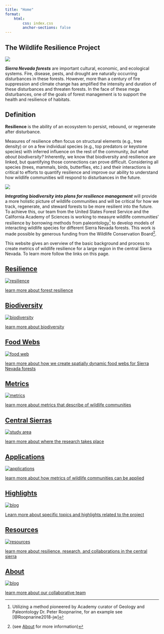 ```yaml
---
title: "Home"
format: 
    html:
        css: index.css
        anchor-sections: false
---
```


## The Wildlife Resilience Project

![](images/ForestType_Collage.png){fig-align="center"}

***Sierra Nevada forests*** are important cultural, economic, and ecological systems. Fire, disease, pests, and drought are naturally occurring disturbances in these forests. However, more than a century of fire suppression and climate change has amplified the intensity and duration of these disturbances and threaten forests. In the face of these mega disturbances, one of the goals of forest management is to support the health and resilience of habitats.

::: callout-tip
## Definition

**Resilience** is the ability of an ecosystem to persist, rebound, or regenerate after disturbance.
:::

Measures of resilience often focus on structural elements (e.g., tree density) or on a few individual species (e.g., top predators or keystone species) with inferred influence on the rest of the community, *but what about biodiversity?* Inherently, we know that biodiversity and resilience are linked, but quantifying those connections can prove difficult. Considering all species (trees, mammals, birds, butterflies, etc.) and their interactions is critical to efforts to quantify resilience and improve our ability to understand how wildlife communities will respond to disturbances in the future.

![](images/IMG_6851.png){fig-align="center"}

***Integrating biodiversity into plans for resilience management*** will provide a more holistic picture of wildlife communities and will be critical for how we track, regenerate, and steward forests to be more resilient into the future. To achieve this, our team from the United States Forest Service and the California Academy of Sciences is working to measure wildlife communities' resilience by borrowing methods from paleontology[^1] to develop models of interacting wildlife species for different Sierra Nevada forests. This work is made possible by generous funding from the Wildlife Conservation Board[^2].

[^1]: Utilizing a method pioneered by Academy curator of Geology and Paleontology Dr. Peter Roopnarine, for an example see [@Roopnarine2018-jw]

[^2]: (see [About](about.qmd) for more information)

This website gives an overview of the basic background and process to create metrics of wildlife resilience for a large region in the central Sierra Nevada. To learn more follow the links on this page.

```{=html}
<!-- Learn about [<span id="resilience">resilience</span>](resilience.qmd), [<span id="food-webs">food webs</span>](foodweb.qmd), and [<span id="study-area"> our study area </span>](study_area.qmd). 

Read our [<span id="blog">blog</span>](highlights.qmd) and the [<span id="resources">resources</span>](resources.qmd) we have created. -->
```
::: container
<a href="resilience.qmd" class="tile">

::: popout
<h2>Resilience</h2>

<img src="images/Roopnarine_Angielczyk_2016_Resilience_Image_transparent.png" alt="resilience"/>

::: overlay
::: text
learn more about forest resilience 
:::
:::
:::

</a>

<a href="biodiversity.qmd" class="tile">

::: popout
<h2>Biodiversity</h2>

<img src="images/butterfly.png" alt="biodiversity"/>

::: overlay
::: text
learn more about biodiversity
:::
:::
:::

</a>

<a href="foodweb.qmd" class="tile">

::: popout
<h2>Food Webs</h2>

<img src="pdf/FoodWeb_TrophicLevels.svg" alt="food web"/>

::: overlay
::: text
learn more about how we create spatially dynamic food webs for Sierra Nevada forests
:::
:::
:::

</a>
:::

::: container
<a href="metrics.qmd" class="tile">

::: popout
<h2>Metrics</h2>

<img src="images/butterfly.png" alt="metrics"/>

::: overlay
::: text
learn more about metrics that describe of wildlife communities
:::
:::
:::

</a>

<a href="central_sierras.qmd" class="tile">

::: popout
<h2>Central Sierras</h2>

<img src="images/study_area_logo.png" alt="study area"/>

::: overlay
::: text
learn more about where the research takes place
:::
:::
:::

</a>

<a href="applications.qmd" class="tile">

::: popout
<h2>Applications</h2>

<img src="images/SMC_pic.png" alt="applications"/>

::: overlay
::: text
learn more about how metrics of wildlife communities can be applied
:::
:::
:::

</a>
:::

::: container
<a href="highlights.qmd" class="tile">

::: popout
<h2>Highlights</h2>

<img src="https://cdn-icons-png.flaticon.com/512/6114/6114045.png" alt="blog"/>

::: overlay
::: text
Learn more about specific topics and highlights related to the project
:::
:::
:::

</a>

<a href="resources.qmd" class="tile">

::: popout
<h2>Resources</h2>

<img src="images/study_area_logo.png" alt="resources"/>

::: overlay
::: text
learn more about resilience, research, and collaborations in the central sierra
:::
:::
:::

</a>

<a href="about.qmd" class="tile">

::: popout
<h2>About</h2>

<img src="https://cdn-icons-png.flaticon.com/512/6114/6114045.png" alt="blog"/>

::: overlay
::: text
learn more about our collaborative team
:::
:::
:::

</a>
:::
